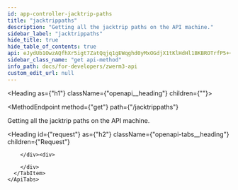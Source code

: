 ```yaml
---
id: app-controller-jacktrip-paths
title: "jacktrippaths"
description: "Getting all the jacktrip paths on the API machine."
sidebar_label: "jacktrippaths"
hide_title: true
hide_table_of_contents: true
api: eJydUb1OwzAQfhXr5igt7ZatQqjq1gEWqghd0yMxOGdjX1tKlHdHl1BKBROTrfP5++3AB4oo1vNqBwUsQrj1LNE7R/HpBatXiTasUZoEGewoVdEG3YYCliRiuTbonJGGzHnbBF03nofpYr0yLVaNZcohg4ARWxKKCYpNmUGkFDwnSlB0MJtO9bimgb7PQLDWD/BxpNjOocygJWm8Sq5JBlxpoIDJWUT4kpwoHr7JLD97JRArjqCAR0Uz83yqKn/5u3o1Nhnk4SYNijla50yLjDUZHKwb5N0lA8+mcpZYhvGoQv2rmBH+Jp/lU8ig8ixYCRSdGg0+SYusKhlbGisxl04uDH+W0g1wxPLffuQUlFToXSbBoWXoM9hHp9Bjxhu4zrjMoPFJ9KHrtpjoIbq+1/HbnuJpTP6A0eJWQ9+U/Y/ylnf30PefpenbkA==
sidebar_class_name: "get api-method"
info_path: docs/for-developers/zwerm3-api
custom_edit_url: null
---
```



<Heading as={"h1"} className={"openapi__heading"} children={""}></Heading>

<MethodEndpoint
  method={"get"}
  path={"/jacktrippaths"}
>

</MethodEndpoint>

Getting all the jacktrip paths on the API machine.

<Heading
  id={"request"}
  as={"h2"}
  className={"openapi-tabs__heading"}
  children={"Request"}
></Heading>

<div>
  <div>
    <ApiTabs
      label={undefined}
      id={undefined}
    >
      <TabItem
        label={"200"}
        value={"200"}
      >
        <div>

        </div><div>

        </div>
      </TabItem>
    </ApiTabs>

  </div>
</div>
